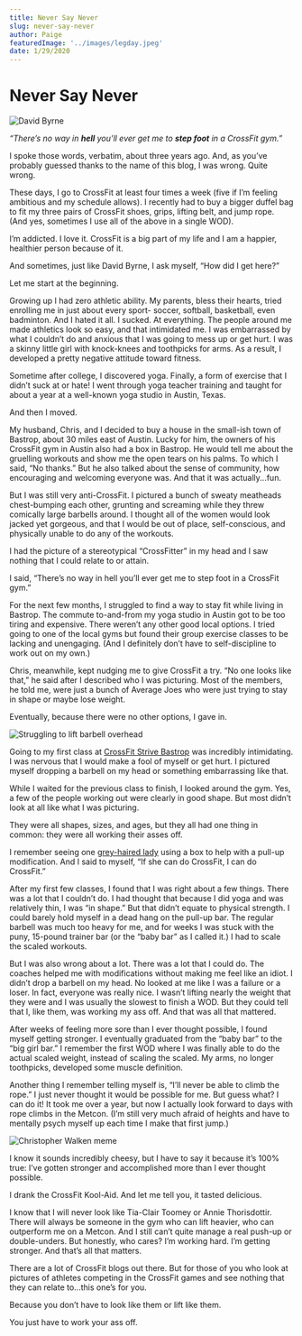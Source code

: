 ```yaml
---
title: Never Say Never
slug: never-say-never
author: Paige
featuredImage: '../images/legday.jpeg'
date: 1/29/2020
---
```


# Never Say Never

![David Byrne](../images/david_byrne.png)

_“There’s no way in **hell** you’ll ever get me to **step foot** in a CrossFit gym.”_

 I spoke those words, verbatim, about three years ago. And, as you’ve probably guessed thanks to the name of this blog, I was wrong. Quite wrong. 

These days, I go to CrossFit at least four times a week (five if I’m feeling ambitious and my schedule allows). I recently had to buy a bigger duffel bag to fit my three pairs of CrossFit shoes, grips, lifting belt, and jump rope. (And yes, sometimes I use all of the above in a single WOD).

I’m addicted.  I love it.  CrossFit is a big part of my life and I am a happier, healthier person because of it. 

And sometimes, just like David Byrne, I ask myself, “How did I get here?” 


Let me start at the beginning. 

Growing up I had zero athletic ability.  My parents, bless their hearts, tried enrolling me in just about every sport- soccer, softball, basketball, even badminton.  And I hated it all. I sucked.  At everything.  The people around me made athletics look so easy, and that intimidated me.  I was embarrassed by what I couldn’t do and anxious that I was going to mess up or get hurt.  I was a skinny little girl with knock-knees and toothpicks for arms. As a result, I developed a pretty negative attitude toward fitness. 

Sometime after college, I discovered yoga.  Finally, a form of exercise that I didn’t suck at or hate!  I went through yoga teacher training and taught for about a year at a well-known yoga studio in Austin, Texas.  

And then I moved.  

My husband, Chris, and I decided to buy a house in the small-ish town of Bastrop, about 30 miles east of Austin.  Lucky for him, the owners of his CrossFit gym in Austin also had a box in Bastrop.  He would tell me about the gruelling workouts and show me the open tears on his palms. To which I said, “No thanks.”
 But he also talked about the sense of community, how encouraging and welcoming everyone was. And that it was actually...fun.   

But I was still very anti-CrossFit. I pictured a bunch of sweaty meatheads chest-bumping each other, grunting and screaming while they threw comically large barbells around.  I thought all of the women would look jacked yet gorgeous, and that I would be out of place, self-conscious, and physically unable to do any of the workouts. 

I had the picture of a stereotypical “CrossFitter” in my head and I saw nothing that I could relate to or attain. 

I said, “There’s no way in hell you’ll ever get me to step foot in a CrossFit gym.” 

For the next few months, I struggled to find a way to stay fit while living in Bastrop.  The commute to-and-from my yoga studio in Austin got to be too tiring and expensive.  There weren’t any other good local options.  I tried going to one of the local gyms but found their group exercise classes to be lacking and unengaging. (And I definitely don’t have to self-discipline to work out on my own.) 

Chris, meanwhile, kept nudging me to give CrossFit a try.  “No one looks like that,” he said after I described who I was picturing.  Most of the members, he told me, were just a bunch of Average Joes who were just trying to stay in shape or maybe lose weight.  

Eventually, because there were no other options, I gave in.  

![Struggling to lift barbell overhead](../images/tilted.jpeg)

Going to my first class at [CrossFit Strive Bastrop](https://www.crossfitstrivebastrop.com) was incredibly intimidating.  I was nervous that I would make a fool of myself or get hurt. I pictured myself dropping a barbell on my head or something embarrassing like that. 

While I waited for the previous class to finish, I looked around the gym.  Yes, a few of the people working out were clearly in good shape.  But most didn’t look at all like what I was picturing. 

They were all shapes, sizes, and ages, but they all had one thing in common: they were all working their asses off. 

I remember seeing one [grey-haired lady](https://www.goodmorningamerica.com/wellness/story/72-year-woman-crossfit-daily-workoutgoals-60753439) using a box to help with a pull-up modification.  And I said to myself, “If she can do CrossFit, I can do CrossFit.” 

After my first few classes, I found that I was right about a few things.  There was a lot that I couldn’t do.  I had thought that because I did yoga and was relatively thin, I was “in shape.”  But that didn’t equate to physical strength. I could barely hold myself in a dead hang on the pull-up bar. The regular barbell was much too heavy for me, and for weeks I was stuck with the puny, 15-pound trainer bar (or the “baby bar” as I called it.)  I had to scale the scaled workouts. 

But I was also wrong about a lot. There was a lot that I could do.  The coaches helped me with modifications without making me feel like an idiot. I didn’t drop a barbell on my head.  No looked at me like I was a failure or a loser.  In fact, everyone was really nice. I wasn’t lifting nearly the weight that they were and I was usually the slowest to finish a WOD. But they could tell that I, like them, was working my ass off.  And that was all that mattered. 

After weeks of feeling more sore than I ever thought possible, I found myself getting stronger. I eventually graduated from the “baby bar” to the “big girl bar.” I remember the first WOD where I was finally able to do the actual scaled weight, instead of scaling the scaled.  My arms, no longer toothpicks, developed some muscle definition. 

Another thing I remember telling myself is, “I’ll never be able to climb the rope.”  I just never thought it would be possible for me.  But guess what? I can do it! It took me over a year, but now I actually look forward to days with rope climbs in the Metcon. (I’m still very much afraid of heights and have to mentally psych myself up each time I make that first jump.) 

![Christopher Walken meme](../images/walken.jpg)

I know it sounds incredibly cheesy, but I have to say it because it’s 100% true: I’ve gotten stronger and accomplished more than I ever thought possible.  

I drank the CrossFit Kool-Aid. And let me tell you, it tasted delicious. 

I know that I will never look like Tia-Clair Toomey or Annie Thorisdottir.  There will always be someone in the gym who can lift heavier, who can outperform me on a Metcon. And I still can’t quite manage a real push-up or double-unders.  But honestly, who cares? I’m working hard. I’m getting stronger. And that’s all that matters. 

There are a lot of CrossFit blogs out there. But for those of you who look at pictures of athletes competing in the CrossFit games and see nothing that they can relate to...this one’s for you.  

Because you don’t have to look like them or lift like them. 

You just have to work your ass off. 

